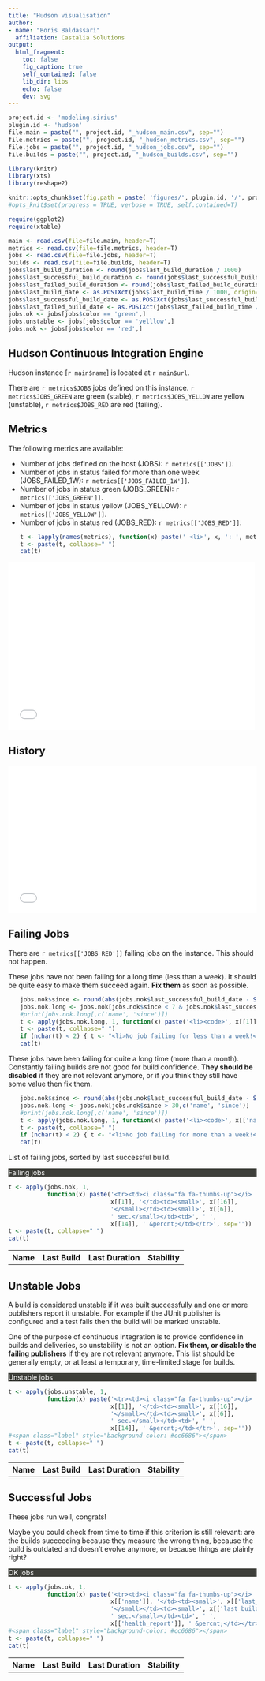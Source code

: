```yaml
---
title: "Hudson visualisation"
author:
- name: "Boris Baldassari"
  affiliation: Castalia Solutions
output:
  html_fragment:
    toc: false
    fig_caption: true
    self_contained: false
    lib_dir: libs
    echo: false
    dev: svg
---
```


```r
project.id <- 'modeling.sirius'
plugin.id <- 'hudson'
file.main = paste("", project.id, "_hudson_main.csv", sep="")
file.metrics = paste("", project.id, "_hudson_metrics.csv", sep="")
file.jobs = paste("", project.id, "_hudson_jobs.csv", sep="")
file.builds = paste("", project.id, "_hudson_builds.csv", sep="")

library(knitr)
library(xts)
library(reshape2)

knitr::opts_chunk$set(fig.path = paste( 'figures/', plugin.id, '/', project.id, '/', sep=""))
#opts_knit$set(progress = TRUE, verbose = TRUE, self.contained=T)

require(ggplot2)
require(xtable)

main <- read.csv(file=file.main, header=T)
metrics <- read.csv(file=file.metrics, header=T)
jobs <- read.csv(file=file.jobs, header=T)
builds <- read.csv(file=file.builds, header=T)
jobs$last_build_duration <- round(jobs$last_build_duration / 1000)
jobs$last_successful_build_duration <- round(jobs$last_successful_build_duration / 1000)
jobs$last_failed_build_duration <- round(jobs$last_failed_build_duration / 1000)
jobs$last_build_date <- as.POSIXct(jobs$last_build_time / 1000, origin="1970-01-01")
jobs$last_successful_build_date <- as.POSIXct(jobs$last_successful_build_time / 1000, origin="1970-01-01")
jobs$last_failed_build_date <- as.POSIXct(jobs$last_failed_build_time / 1000, origin="1970-01-01")
jobs.ok <- jobs[jobs$color == 'green',]
jobs.unstable <- jobs[jobs$color == 'yelllow',]
jobs.nok <- jobs[jobs$color == 'red',]
```

<div class="row">
<div class="col-md-6">

## Hudson Continuous Integration Engine

Hudson instance [``r main$name``] is located at ``r main$url``. 

There are ``r metrics$JOBS`` jobs defined on this instance. ``r metrics$JOBS_GREEN`` are green (stable), ``r metrics$JOBS_YELLOW`` are yellow (unstable), ``r metrics$JOBS_RED`` are red (failing).

## Metrics

The following metrics are available:

<ul>
  <li>Number of jobs defined on the host (JOBS): ``r metrics[['JOBS']]``.</li>
  <li>Number of jobs in status failed for more than one week (JOBS_FAILED_1W): ``r metrics[['JOBS_FAILED_1W']]``.</li>
  <li>Number of jobs in status green (JOBS_GREEN): ``r metrics[['JOBS_GREEN']]``.</li>
  <li>Number of jobs in status yellow (JOBS_YELLOW): ``r metrics[['JOBS_YELLOW']]``.</li>
  <li>Number of jobs in status red (JOBS_RED): ``r metrics[['JOBS_RED']]``.</li>
```r
t <- lapply(names(metrics), function(x) paste(' <li>', x, ': ', metrics[[x]], '</li>', sep=''))
t <- paste(t, collapse=" ")
cat(t)
```
</ul>

</div>
<div class="col-md-6">
  <iframe src="/projects/figures/hudson/`r project.id`/hudson_pie.html" frameborder="0" style="width: 500px; height: 340px"></iframe>
</div>
</div>

## History 

<iframe src="/projects/figures/hudson/`r project.id`/hudson_hist.html" frameborder="0" style="width: 100%; height: 300px"></iframe>

## Failing Jobs

There are ``r metrics[['JOBS_RED']]`` failing jobs on the instance. This should not happen. 

These jobs have not been failing for a long time (less than a week). It should be quite easy to make them succeed again. <b>Fix them</b> as soon as possible.

<ul>
```r
jobs.nok$since <- round(abs(jobs.nok$last_successful_build_date - Sys.time()))
jobs.nok.long <- jobs.nok[jobs.nok$since < 7 & jobs.nok$last_successful_build_time > 10,c('name', 'since')]
#print(jobs.nok.long[,c('name', 'since')])
t <- apply(jobs.nok.long, 1, function(x) paste('<li><code>', x[[1]], '</code> has been failing for <code>', x[[2]], '</code>. </li>', sep=''))
t <- paste(t, collapse=" ")
if (nchar(t) < 2) { t <- "<li>No job failing for less than a week!</li>" }
cat(t)
```
</ul>

These jobs have been failing for quite a long time (more than a month). Constantly failing builds are not good for build confidence. <b>They should be disabled</b> if they are not relevant anymore, or if you think they still have some value then fix them.

<ul>
```r
jobs.nok$since <- round(abs(jobs.nok$last_successful_build_date - Sys.time()))
jobs.nok.long <- jobs.nok[jobs.nok$since > 30,c('name', 'since')]
#print(jobs.nok.long[,c('name', 'since')])
t <- apply(jobs.nok.long, 1, function(x) paste('<li><code>', x[['name']], '</code> has been failing for <code>', x[['since']], '</code>. </li>', sep=''))
t <- paste(t, collapse=" ")
if (nchar(t) < 2) { t <- "<li>No job failing for more than a week!</li>" }
cat(t)
```
</ul>

List of failing jobs, sorted by last successful build.

<div class="panel panel-default">
<div class="panel-heading" style="background-color: #3E3F3A; color: white"><span class="fa fa-indent"></span>  Failing jobs</div>
<table class="table table-striped">
  <tr><th>Name</th><th>Last Build</th><th>Last Duration</th><th>Stability</th></tr>
```r
t <- apply(jobs.nok, 1, 
           function(x) paste('<tr><td><i class="fa fa-thumbs-up"></i> ',
                             x[[1]], '</td><td><small>', x[[16]], 
                             '</small></td><td><small>', x[[6]], 
                             ' sec.</small></td><td>', ' ',
                             x[[14]], ' &percnt;</td></tr>', sep=''))
t <- paste(t, collapse=" ")
cat(t)
```
</table>
</div>

## Unstable Jobs

A build is considered unstable if it was built successfully and one or more publishers report it unstable. For example if the JUnit publisher is configured and a test fails then the build will be marked unstable. 

One of the purpose of continuous integration is to provide confidence in builds and deliveries, so unstability is not an option. <b>Fix them, or disable the failing publishers</b> if they are not relevant anymore. This list should be generally empty, or at least a temporary, time-limited stage for builds.

<div class="panel panel-default">
<div class="panel-heading" style="background-color: #3E3F3A; color: white"><span class="fa fa-indent"></span>  Unstable jobs</div>
<table class="table table-striped">
  <tr><th>Name</th><th>Last Build</th><th>Last Duration</th><th>Stability</th></tr>
```r
t <- apply(jobs.unstable, 1, 
           function(x) paste('<tr><td><i class="fa fa-thumbs-up"></i> ',
                             x[[1]], '</td><td><small>', x[[16]], 
                             '</small></td><td><small>', x[[6]], 
                             ' sec.</small></td><td>', ' ',
                             x[[14]], ' &percnt;</td></tr>', sep=''))
#<span class="label" style="background-color: #cc6686"></span>
t <- paste(t, collapse=" ")
cat(t)
```
</table>
</div>

## Successful Jobs

These jobs run well, congrats! 

Maybe you could check from time to time if this criterion is still relevant: are the builds succeeding because they measure the wrong thing, because the build is outdated and doesn't evolve anymore, or because things are plainly right?

<div class="panel panel-default">
<div class="panel-heading" style="background-color: #3E3F3A; color: white"><span class="fa fa-indent"></span>  OK jobs</div>
<table class="table table-striped">
  <tr><th>Name</th><th>Last Build</th><th>Last Duration</th><th>Stability</th></tr>
```r
t <- apply(jobs.ok, 1, 
           function(x) paste('<tr><td><i class="fa fa-thumbs-up"></i> ',
                             x[['name']], '</td><td><small>', x[['last_build_date']], 
                             '</small></td><td><small>', x[['last_build_duration']], 
                             ' sec.</small></td><td>', ' ',
                             x[['health_report']], ' &percnt;</td></tr>', sep=''))
#<span class="label" style="background-color: #cc6686"></span>
t <- paste(t, collapse=" ")
cat(t)
```
</table>
</div>
</div>
